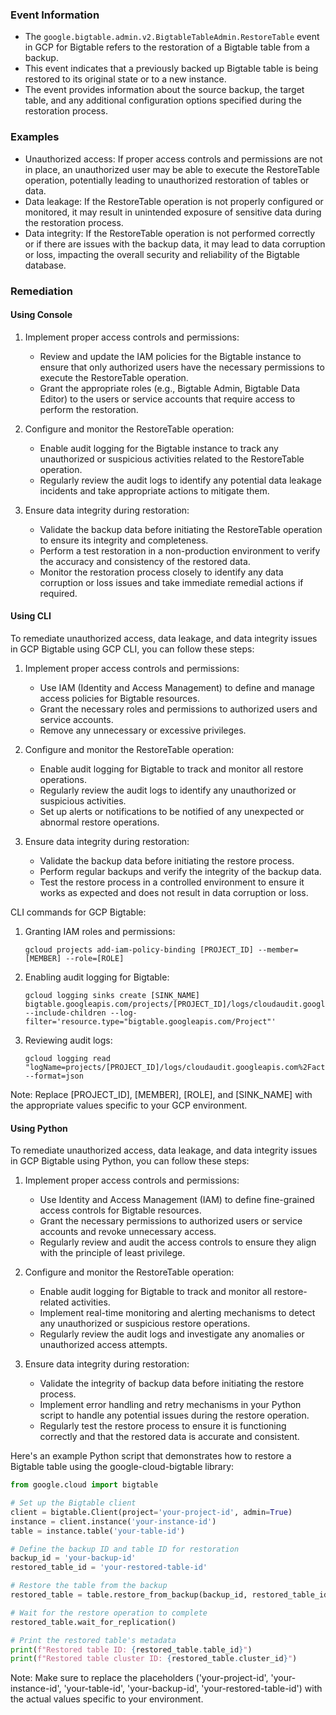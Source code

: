 
### Event Information

- The `google.bigtable.admin.v2.BigtableTableAdmin.RestoreTable` event in GCP for Bigtable refers to the restoration of a Bigtable table from a backup.
- This event indicates that a previously backed up Bigtable table is being restored to its original state or to a new instance.
- The event provides information about the source backup, the target table, and any additional configuration options specified during the restoration process.


### Examples

- Unauthorized access: If proper access controls and permissions are not in place, an unauthorized user may be able to execute the RestoreTable operation, potentially leading to unauthorized restoration of tables or data.
- Data leakage: If the RestoreTable operation is not properly configured or monitored, it may result in unintended exposure of sensitive data during the restoration process.
- Data integrity: If the RestoreTable operation is not performed correctly or if there are issues with the backup data, it may lead to data corruption or loss, impacting the overall security and reliability of the Bigtable database.

### Remediation

#### Using Console

1. Implement proper access controls and permissions:
   - Review and update the IAM policies for the Bigtable instance to ensure that only authorized users have the necessary permissions to execute the RestoreTable operation.
   - Grant the appropriate roles (e.g., Bigtable Admin, Bigtable Data Editor) to the users or service accounts that require access to perform the restoration.

2. Configure and monitor the RestoreTable operation:
   - Enable audit logging for the Bigtable instance to track any unauthorized or suspicious activities related to the RestoreTable operation.
   - Regularly review the audit logs to identify any potential data leakage incidents and take appropriate actions to mitigate them.

3. Ensure data integrity during restoration:
   - Validate the backup data before initiating the RestoreTable operation to ensure its integrity and completeness.
   - Perform a test restoration in a non-production environment to verify the accuracy and consistency of the restored data.
   - Monitor the restoration process closely to identify any data corruption or loss issues and take immediate remedial actions if required.

#### Using CLI

To remediate unauthorized access, data leakage, and data integrity issues in GCP Bigtable using GCP CLI, you can follow these steps:

1. Implement proper access controls and permissions:
   - Use IAM (Identity and Access Management) to define and manage access policies for Bigtable resources.
   - Grant the necessary roles and permissions to authorized users and service accounts.
   - Remove any unnecessary or excessive privileges.

2. Configure and monitor the RestoreTable operation:
   - Enable audit logging for Bigtable to track and monitor all restore operations.
   - Regularly review the audit logs to identify any unauthorized or suspicious activities.
   - Set up alerts or notifications to be notified of any unexpected or abnormal restore operations.

3. Ensure data integrity during restoration:
   - Validate the backup data before initiating the restore process.
   - Perform regular backups and verify the integrity of the backup data.
   - Test the restore process in a controlled environment to ensure it works as expected and does not result in data corruption or loss.

CLI commands for GCP Bigtable:

1. Granting IAM roles and permissions:
   ```
   gcloud projects add-iam-policy-binding [PROJECT_ID] --member=[MEMBER] --role=[ROLE]
   ```

2. Enabling audit logging for Bigtable:
   ```
   gcloud logging sinks create [SINK_NAME] bigtable.googleapis.com/projects/[PROJECT_ID]/logs/cloudaudit.googleapis.com%2Factivity --include-children --log-filter='resource.type="bigtable.googleapis.com/Project"'
   ```

3. Reviewing audit logs:
   ```
   gcloud logging read "logName=projects/[PROJECT_ID]/logs/cloudaudit.googleapis.com%2Factivity" --format=json
   ```

Note: Replace [PROJECT_ID], [MEMBER], [ROLE], and [SINK_NAME] with the appropriate values specific to your GCP environment.

#### Using Python

To remediate unauthorized access, data leakage, and data integrity issues in GCP Bigtable using Python, you can follow these steps:

1. Implement proper access controls and permissions:
   - Use Identity and Access Management (IAM) to define fine-grained access controls for Bigtable resources.
   - Grant the necessary permissions to authorized users or service accounts and revoke unnecessary access.
   - Regularly review and audit the access controls to ensure they align with the principle of least privilege.

2. Configure and monitor the RestoreTable operation:
   - Enable audit logging for Bigtable to track and monitor all restore-related activities.
   - Implement real-time monitoring and alerting mechanisms to detect any unauthorized or suspicious restore operations.
   - Regularly review the audit logs and investigate any anomalies or unauthorized access attempts.

3. Ensure data integrity during restoration:
   - Validate the integrity of backup data before initiating the restore process.
   - Implement error handling and retry mechanisms in your Python script to handle any potential issues during the restore operation.
   - Regularly test the restore process to ensure it is functioning correctly and that the restored data is accurate and consistent.

Here's an example Python script that demonstrates how to restore a Bigtable table using the google-cloud-bigtable library:

```python
from google.cloud import bigtable

# Set up the Bigtable client
client = bigtable.Client(project='your-project-id', admin=True)
instance = client.instance('your-instance-id')
table = instance.table('your-table-id')

# Define the backup ID and table ID for restoration
backup_id = 'your-backup-id'
restored_table_id = 'your-restored-table-id'

# Restore the table from the backup
restored_table = table.restore_from_backup(backup_id, restored_table_id)

# Wait for the restore operation to complete
restored_table.wait_for_replication()

# Print the restored table's metadata
print(f"Restored table ID: {restored_table.table_id}")
print(f"Restored table cluster ID: {restored_table.cluster_id}")
```

Note: Make sure to replace the placeholders ('your-project-id', 'your-instance-id', 'your-table-id', 'your-backup-id', 'your-restored-table-id') with the actual values specific to your environment.

